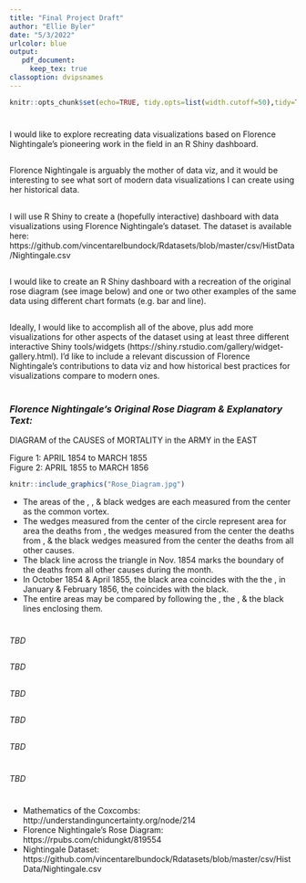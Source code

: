 ```yaml
---
title: "Final Project Draft"
author: "Ellie Byler"
date: "5/3/2022"
urlcolor: blue
output:
   pdf_document:
     keep_tex: true
classoption: dvipsnames
---
```


```r
knitr::opts_chunk$set(echo=TRUE, tidy.opts=list(width.cutoff=50),tidy=TRUE) 
```

# \textcolor{WildStrawberry}{INTRODUCTION}


## \textcolor{TealBlue}{What:}

I would like to explore recreating data visualizations based on Florence Nightingale's pioneering work in the field in an R Shiny dashboard.

## \textcolor{TealBlue}{Why:}

Florence Nightingale is arguably the mother of data viz, and it would be interesting to see what sort of modern data visualizations I can create using her historical data.

## \textcolor{TealBlue}{How:}

I will use R Shiny to create a (hopefully interactive) dashboard with data visualizations using Florence Nightingale's dataset. The dataset is available here:   https://github.com/vincentarelbundock/Rdatasets/blob/master/csv/HistData/Nightingale.csv

## \textcolor{TealBlue}{Minimal:} 

I would like to create an R Shiny dashboard with a recreation of the original rose diagram (see image below) and one or two other examples of the same data using different chart formats (e.g. bar and line).

## \textcolor{TealBlue}{Ambitious:} 

Ideally, I would like to accomplish all of the above, plus add more visualizations for other aspects of the dataset using at least three different interactive Shiny tools/widgets (https://shiny.rstudio.com/gallery/widget-gallery.html). I'd like to include a relevant discussion of Florence Nightingale's contributions to data viz and how historical best practices for visualizations compare to modern ones.

\newpage

# \textcolor{WildStrawberry}{BODY}

### *Florence Nightingale's Original Rose Diagram & Explanatory Text:*

DIAGRAM of the CAUSES of MORTALITY in the ARMY in the EAST

Figure 1: APRIL 1854 to MARCH 1855  
Figure 2: APRIL 1855 to MARCH 1856

```r
knitr::include_graphics("Rose_Diagram.jpg")
```

* The areas of the \textcolor{MidnightBlue}{blue}, \textcolor{Sepia}{red}, & black wedges are each measured from the center as the common vortex.
* The \textcolor{MidnightBlue}{blue} wedges measured from the center of the circle represent area for area the deaths from \textcolor{MidnightBlue}{Preventable or Mitigable Zymotic diseases}, the \textcolor{Sepia}{red} wedges measured from the center the deaths from \textcolor{Sepia}{wounds}, & the black wedges measured from the center the deaths from all other causes.
* The black line across the \textcolor{Sepia}{red} triangle in Nov. 1854 marks the boundary of the deaths from all other causes during the month.
* In October 1854 & April 1855, the black area coincides with the the \textcolor{Sepia}{red}, in January & February 1856, the \textcolor{MidnightBlue}{blue} coincides with the black.
* The entire areas may be compared by following the \textcolor{MidnightBlue}{blue}, the \textcolor{Sepia}{red}, & the black lines enclosing them.

\newpage

# \textcolor{WildStrawberry}{TOPICS FROM CLASS}


## \textcolor{TealBlue}{1. Github:}
*TBD*

## \textcolor{TealBlue}{2. R Markdown:}
*TBD*

## \textcolor{TealBlue}{3. R Shiny:}
*TBD*

## \textcolor{TealBlue}{4. Tidyverse:}
*TBD*

## \textcolor{TealBlue}{5. Regex:}
*TBD*

\newpage

# \textcolor{WildStrawberry}{CONCLUSION}

*TBD*

# \textcolor{WildStrawberry}{SOURCES}

* Mathematics of the Coxcombs: http://understandinguncertainty.org/node/214
* Florence Nightingale’s Rose Diagram: https://rpubs.com/chidungkt/819554
* Nightingale Dataset: https://github.com/vincentarelbundock/Rdatasets/blob/master/csv/HistData/Nightingale.csv

